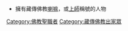 *擁有藏傳佛教[[喇嘛|喇嘛]]，或[[上師|上師]]稱號的人物
[[Category:佛教聖職者|Category:佛教聖職者]]
[[Category:藏傳佛教出家眾|Category:藏傳佛教出家眾]]